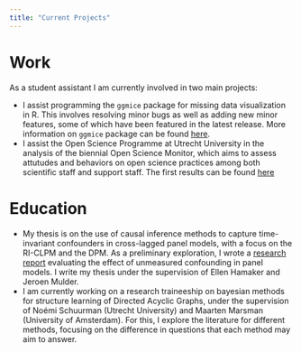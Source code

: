 ```yaml
---
title: "Current Projects"
---
```


# Work
As a student assistant I am currently involved in two main projects:

- I assist programming the `ggmice` package for missing data visualization in R. This involves resolving minor bugs as well as adding new minor features, some of which have been featured in the latest release. More information on `ggmice` package can be found [here](https://amices.org/ggmice/index.html).
- I assist the Open Science Programme at Utrecht University in the analysis of the biennial Open Science Monitor, which aims to assess attutudes and behaviors on open science practices among both scientific staff and support staff. The first results can be found [here](https://www.uu.nl/sites/default/files/230203%20UU%20general%20%20.pdf)

# Education
- My thesis is on the use of causal inference methods to capture time-invariant confounders in cross-lagged panel models, with a focus on the RI-CLPM and the DPM. As a preliminary exploration, I wrote a [research report](https://github.com/pepijnvink/Research-Report) evaluating the effect of unmeasured confounding in panel models. I write my thesis under the supervision of Ellen Hamaker and Jeroen Mulder.
- I am currently working on a research traineeship on bayesian methods for structure learning of Directed Acyclic Graphs, under the supervision of Noémi Schuurman (Utrecht University) and Maarten Marsman (University of Amsterdam). For this, I explore the literature for different methods, focusing on the difference in questions that each method may aim to answer.
